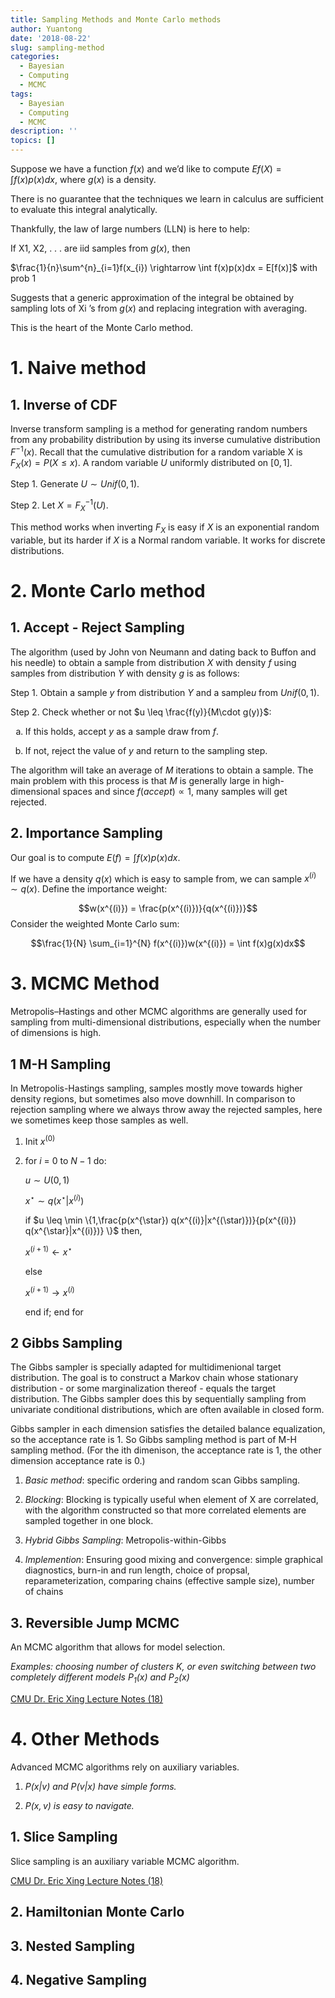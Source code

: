 ```yaml
---
title: Sampling Methods and Monte Carlo methods
author: Yuantong
date: '2018-08-22'
slug: sampling-method
categories:
  - Bayesian
  - Computing
  - MCMC
tags:
  - Bayesian
  - Computing
  - MCMC
description: ''
topics: []
---
```


Suppose we have a function $f(x)$ and we’d like to compute $E{f(X )} =\int f(x)p(x)dx$, where $g(x)$ is a density.

There is no guarantee that the techniques we learn in calculus are sufficient to evaluate this integral analytically.

Thankfully, the law of large numbers (LLN) is here to help:

If X1, X2, . . . are iid samples from $g(x)$, then

$\frac{1}{n}\sum^{n}_{i=1}f(x_{i}) \rightarrow \int f(x)p(x)dx = E[f(x)]$ with prob 1

Suggests that a generic approximation of the integral be obtained by sampling lots of Xi ’s from $g(x)$ and replacing integration with averaging.

This is the heart of the Monte Carlo method.

# 1. Naive method
## 1. Inverse of CDF
Inverse transform sampling is a method for generating random numbers from any probability distribution by using its inverse cumulative distribution $F^{-1}(x)$. Recall that the cumulative distribution for a random variable X
is $F_{X}(x)=P(X \leq x)$. A random variable $U$ uniformly distributed on $[0,1]$.

Step 1. Generate $U \sim Unif(0,1)$.

Step 2. Let $X = F^{-1}_{X}(U)$.

This method works when inverting $F_{X}$ is easy if $X$ is an exponential random variable, but its harder if $X$ is a Normal random variable. It works for discrete distributions.

# 2. Monte Carlo method
## 1. Accept - Reject Sampling
The algorithm (used by John von Neumann and dating back to Buffon and his needle) to obtain a sample from distribution $X$ with density $f$ using samples from distribution $Y$ with density $g$ is as follows:

Step 1. Obtain a sample $y$ from distribution $Y$ and a sample$u$ from $Unif(0,1)$.

Step 2. Check whether or not $u \leq \frac{f(y)}{M\cdot g(y)}$:
        
a. If this holds, accept $y$ as a sample draw from $f$.
        
b. If not, reject the value of $y$ and return to the sampling step.

The algorithm will take an average of $M$ iterations to obtain a sample. The main problem with this process is that $M$ is generally large in high-dimensional spaces and since $f(accept) ∝ 1$, many samples will get rejected.


## 2. Importance Sampling

Our goal is to compute $E(f) =  \int f(x)p(x)dx$. 

If we have a density $q(x)$ which is easy to sample from, we can sample $x^{(i)} \sim q(x)$. Define the importance weight:

$$w(x^{(i)}) = \frac{p(x^{(i)})}{q(x^{(i)})}$$
Consider the weighted Monte Carlo sum:

$$\frac{1}{N} \sum_{i=1}^{N} f(x^{(i)})w(x^{(i)}) = \int f(x)g(x)dx$$


# 3. MCMC Method
Metropolis–Hastings and other MCMC algorithms are generally used for sampling from multi-dimensional distributions, especially when the number of dimensions is high. 

## 1 M-H Sampling
In Metropolis-Hastings sampling, samples mostly move towards higher density regions, but sometimes also move downhill. In comparison to rejection sampling where we always throw away the rejected samples, here we sometimes keep those samples as well.

  1. Init $x^{(0)}$

  2. for $i$ = 0 to $N-1$ do:
  
      $u \sim U(0,1)$ 
      
      $x^{\star} \sim q(x^{\star}|x^{(i)})$ 
      
      if $u \leq \min \{1,\frac{p(x^{\star}) q(x^{(i)}|x^{(\star)})}{p(x^{(i)}) q(x^{\star}|x^{(i)})} \}$ then,
      
      
        $x^{(i+1)} \leftarrow x^{\star}$
          
      else
      
        $x^{(i+1)} \rightarrow x^{(i)}$
        
      end if; end for
          
          
      
      
## 2 Gibbs Sampling

The Gibbs sampler is specially adapted for multidimenional target distribution. The goal is to construct a Markov chain whose stationary distribution - or some marginalization thereof - equals the target distribution. The Gibbs sampler does this by sequentially sampling from univariate conditional distributions, which are often available in closed form. 

Gibbs sampler in each dimension satisfies the detailed balance equalization, so the acceptance rate is 1. So Gibbs sampling method is part of M-H sampling method. (For the ith dimenison, the acceptance rate is 1, the other dimension acceptance rate is 0.)

1. *Basic method*: specific ordering and random scan Gibbs sampling.

2. *Blocking*: Blocking is typically useful when element of X are correlated, with the algorithm constructed so that more correlated elements are sampled together in one block.

3. *Hybrid Gibbs Sampling*: Metropolis-within-Gibbs

4. *Implemention*: Ensuring good mixing and convergence: simple graphical diagnostics, burn-in and run length, choice of propsal, reparameterization, comparing chains (effective sample size), number of chains

## 3. Reversible Jump MCMC

An MCMC algorithm that allows for model selection.

*Examples: choosing number of clusters K, or even switching between two completely different models $P_{1}(x)$ and $P_{2}(x)$*

[CMU Dr. Eric Xing Lecture Notes (18)](https://www.cs.cmu.edu/~epxing/Class/10708-14/lectures/lecture18-AdvMCMC.pdf)


# 4. Other Methods

Advanced MCMC algorithms rely on auxiliary variables.

1. *$P(x|v)$ and $P(v|x)$ have simple forms.*

2. *$P(x,v)$ is easy to navigate.*


## 1. Slice Sampling

Slice sampling is an auxiliary variable MCMC algorithm.

[CMU Dr. Eric Xing Lecture Notes (18)](https://www.cs.cmu.edu/~epxing/Class/10708-14/lectures/lecture18-AdvMCMC.pdf)


## 2. Hamiltonian Monte Carlo

## 3. Nested Sampling

## 4. Negative Sampling



